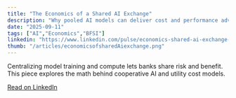 ```yaml
---
title: "The Economics of a Shared AI Exchange"
description: "Why pooled AI models can deliver cost and performance advantages for banks."
date: "2025-09-11"
tags: ["AI","Economics","BFSI"]
linkedin: "https://www.linkedin.com/pulse/economics-shared-ai-exchange-pankaj-misra-2hnrf/?lipi=urn%3Ali%3Apage%3Ad_flagship3_publishing_published%3BwpZRzvSiT1Kp2IYlIkX2ug%3D%3D"
thumb: "/articles/economicsofsharedAiexchange.png"
---
```


Centralizing model training and compute lets banks share risk and benefit. This piece explores the math behind cooperative AI and utility cost models.  

[Read on LinkedIn]({linkedin})
